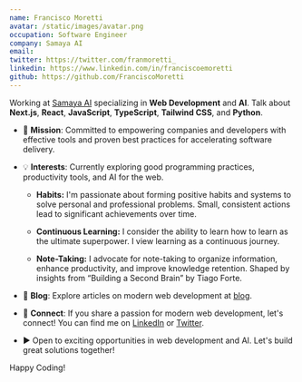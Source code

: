 ```yaml
---
name: Francisco Moretti
avatar: /static/images/avatar.png
occupation: Software Engineer
company: Samaya AI
email:
twitter: https://twitter.com/franmoretti_
linkedin: https://www.linkedin.com/in/franciscoemoretti
github: https://github.com/FranciscoMoretti
---
```


Working at [Samaya AI](https://samaya.ai/) specializing in **Web Development** and **AI**. Talk about **Next.js**, **React**, **JavaScript**, **TypeScript**, **Tailwind CSS**, and **Python**.

- 🚀 **Mission**: Committed to empowering companies and developers with effective tools and proven best practices for accelerating software delivery.

- 💡 **Interests**: Currently exploring good programming practices, productivity tools, and AI for the web.
  - **Habits:** I'm passionate about forming positive habits and systems to solve personal and professional problems. Small, consistent actions lead to significant achievements over time.

  - **Continuous Learning:** I consider the ability to learn how to learn as the ultimate superpower. I view learning as a continuous journey.

  - **Note-Taking:** I advocate for note-taking to organize information, enhance productivity, and improve knowledge retention. Shaped by insights from “Building a Second Brain” by Tiago Forte.

- 📝 **Blog**: Explore articles on modern web development at [blog](/blog).

- 🤝 **Connect**: If you share a passion for modern web development, let's connect! You can find me on [LinkedIn](https://www.linkedin.com/in/franciscomoretti/) or [Twitter](https://twitter.com/franmoretti_).

- ▶️ Open to exciting opportunities in web development and AI. Let's build great solutions together!

Happy Coding!

